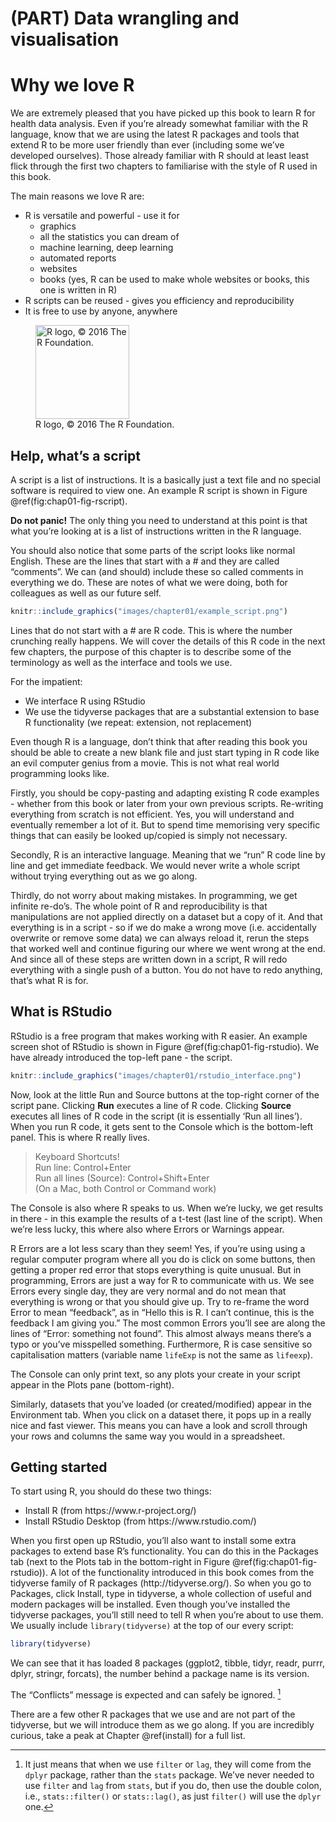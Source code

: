 # (PART) Data wrangling and visualisation {-}

# Why we love R

We are extremely pleased that you have picked up this book to learn R for health data analysis.
Even if you're already somewhat familiar with the R language, know that we are using the latest R packages and tools that extend R to be more user friendly than ever (including some we've developed ourselves).
Those already familiar with R should at least least flick through the first two chapters to familiarise with the style of R used in this book.

The main reasons we love R are:

* R is versatile and powerful - use it for
    - graphics 
    - all the statistics you can dream of
    - machine learning, deep learning
    - automated reports 
    - websites 
    - books (yes, R can be used to make whole websites or books, this one is written in R)
* R scripts can be reused - gives you efficiency and reproducibility
* It is free to use by anyone, anywhere

![R logo, &copy; 2016 The R Foundation.](images/chapter01/Rlogo.png){width=150px}

## Help, what's a script

A script is a list of instructions. 
It is a basically just a text file and no special software is required to view one.
An example R script is shown in Figure \@ref(fig:chap01-fig-rscript).

**Do not panic!**
The only thing you need to understand at this point is that what you're looking at is a list of instructions written in the R language.

You should also notice that some parts of the script looks like normal English.
These are the lines that start with a # and they are called "comments".
We can (and should) include these so called comments in everything we do.
These are notes of what we were doing, both for colleagues as well as our future self.

```r
knitr::include_graphics("images/chapter01/example_script.png")
```

Lines that do not start with a # are R code.
This is where the number crunching really happens.
We will cover the details of this R code in the next few chapters, the purpose of this chapter is to describe some of the terminology as well as the interface and tools we use.

For the impatient:

* We interface R using RStudio
* We use the tidyverse packages that are a substantial extension to base R functionality (we repeat: extension, not replacement)

Even though R is a language, don't think that after reading this book you should be able to create a new blank file and just start typing in R code like an evil computer genius from a movie. This is not what real world programming looks like.

Firstly, you should be copy-pasting and adapting existing R code examples - whether from this book or later from your own previous scripts.
Re-writing everything from scratch is not efficient.
Yes, you will understand and eventually remember a lot of it.
But to spend time memorising very specific things that can easily be looked up/copied is simply not necessary.

Secondly, R is an interactive language.
Meaning that we "run" R code line by line and get immediate feedback.
We would never write a whole script without trying everything out as we go along.

Thirdly, do not worry about making mistakes.
In programming, we get infinite re-do's.
The whole point of R and reproducibility is that manipulations are not applied directly on a dataset but a copy of it. 
And that everything is in a script - so if we do make a wrong move (i.e. accidentally overwrite or remove some data) we can always reload it, rerun the steps that worked well and continue figuring our where we went wrong at the end.
And since all of these steps are written down in a script, R will redo everything with a single push of a button.
You do not have to redo anything, that's what R is for.

## What is RStudio

RStudio is a free program that makes working with R easier.
An example screen shot of RStudio is shown in Figure \@ref(fig:chap01-fig-rstudio).
We have already introduced the top-left pane - the script.

```r
knitr::include_graphics("images/chapter01/rstudio_interface.png")
```

Now, look at the little Run and Source buttons at the top-right corner of the script pane.
Clicking **Run** executes a line of R code. 
Clicking **Source** executes all lines of R code in the script (it is essentially 'Run all lines').
When you run R code, it gets sent to the Console which is the bottom-left panel.
This is where R really lives.

> Keyboard Shortcuts!  
> Run line: Control+Enter  
> Run all lines (Source): Control+Shift+Enter  
> (On a Mac, both Control or Command work)

The Console is also where R speaks to us. 
When we're lucky, we get results in there - in this example the results of a t-test (last line of the script).
When we're less lucky, this where also where Errors or Warnings appear.

R Errors are a lot less scary than they seem!
Yes, if you're using using a regular computer program where all you do is click on some buttons, then getting a proper red error that stops everything is quite unusual.
But in programming, Errors are just a way for R to communicate with us.
We see Errors every single day, they are very normal and do not mean that everything is wrong or that you should give up. 
Try to re-frame the word Error to mean "feedback", as in "Hello this is R. I can't continue, this is the feedback I am giving you."
The most common Errors you'll see are along the lines of "Error: something not found". 
This almost always means there's a typo or you've misspelled something.
Furthermore, R is case sensitive so capitalisation matters (variable name `lifeExp` is not the same as `lifeexp`).

The Console can only print text, so any plots your create in your script appear in the Plots pane (bottom-right).

Similarly, datasets that you've loaded (or created/modified) appear in the Environment tab.
When you click on a dataset there, it pops up in a really nice and fast viewer. 
This means you can have a look and scroll through your rows and columns the same way you would in a spreadsheet.

## Getting started

To start using R, you should do these two things:

* Install R (from https://www.r-project.org/)
* Install RStudio Desktop (from https://www.rstudio.com/)

When you first open up RStudio, you'll also want to install some extra packages to extend base R's functionality.
You can do this in the Packages tab (next to the Plots tab in the bottom-right in Figure \@ref(fig:chap01-fig-rstudio)).
A lot of the functionality introduced in this book comes from the tidyverse family of R packages (http://tidyverse.org/).
So when you go to Packages, click Install, type in tidyverse, a whole collection of useful and modern packages will be installed. 
Even though you've installed the tidyverse packages, you'll still need to tell R when you're about to use them.
We usually include `library(tidyverse)` at the top of our every script:

```r
library(tidyverse)
```


We can see that it has loaded 8 packages (ggplot2, tibble, tidyr, readr, purrr, dplyr, stringr, forcats), the number behind a package name is its version.

The "Conflicts" message is expected and can safely be ignored.
^[It just means that when we use `filter` or `lag`, they will come from the `dplyr` package, rather than the `stats` package.
We've never needed to use `filter` and `lag` from `stats`, but if you do, then use the double colon, i.e., `stats::filter()` or `stats::lag()`, as just `filter()` will use the `dplyr` one.]

There are a few other R packages that we use and are not part of the tidyverse, but we will introduce them as we go along. 
If you are incredibly curious, take a peak at Chapter \@ref(install) for a full list.



